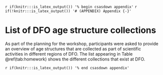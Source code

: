 <!-- The following code should appear at the beginning of the first appendix.
(if you have one)
After that, all subsequent sections will be turned into appendices. -->

`r if(knitr:::is_latex_output()) '% begin csasdown appendix'`
`r if(!knitr:::is_latex_output()) '# (APPENDIX) Appendix {-}'`

\clearpage
# List of DFO age structure collections
As part of the planning for the workshop, participants were asked to provide an overview of age structures that are collected as part of scientific activities in different regions of DFO. The list appearing in Table \@ref(tab:homework) shows the different collections that exist at DFO.

\begin{landscapepage}

```r

in.df <- readxl::read_xlsx("../planning/Ageing-workshop-regional-homework-all-regions.xlsx", skip=3)
keep.vars <- c("Region.short","Common name","Scientific name","Stock area","Ageing structure","Years collected")
out.df <- in.df[keep.vars]

csasdown::csas_table(out.df, 
                     format="latex",
                     longtable = TRUE,
                     col_names = c("Region", "Common name", "Scientific name", "Stock", "Type of structure", "Years collected"),
                     caption="Fisheries and Oceans Canada (DFO) regions (NL is the Newfoundland and Labrador Region, MAR is the Maritimes Region, GUL is the Gulf Region, QUE is the Québec Region, OP is Ontario and Prairie Region, ARC is the Arctic Region and PAC is the Pacific Region). SFA is Salmon Fishing Area, NAFO is the Northwest Atlantic Fisheries Organization and PMFC is the Pacific Marine Fisheries Commission") |>
  kableExtra::column_spec(c(2), width="1.6in") |>
  kableExtra::column_spec(c(3), width="1.75in", italic = TRUE) |>
  kableExtra::column_spec(c(4), width="1.5in") |>
  kableExtra::column_spec(c(6), width="1.4in")

```
\end{landscapepage}


<!-- At the end of your appendices add: -->
  `r if(knitr:::is_latex_output()) '% end csasdown appendix'`

